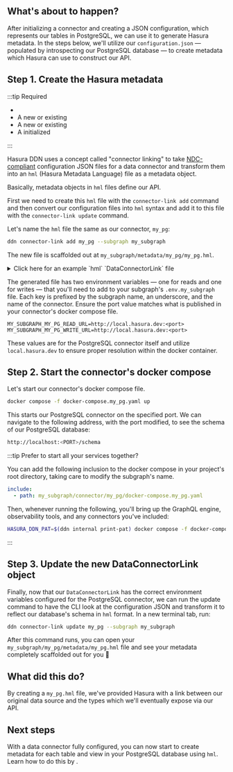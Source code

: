 
## What's about to happen?

After initializing a connector and creating a JSON configuration, which represents our tables in PostgreSQL, we can use
it to generate Hasura metadata. In the steps below, we'll utilize our `configuration.json` — populated by introspecting
our PostgreSQL database — to create metadata which Hasura can use to construct our API.

## Step 1. Create the Hasura metadata

:::tip Required

- <BaseUrlLink to="/getting-started/prerequisites" text="DDN CLI" />
- A new or existing <BaseUrlLink to="/getting-started/init-supergraph" text="supergraph" />
- A new or existing <BaseUrlLink to="/getting-started/init-subgraph" text="subgraph" />
- A <BaseUrlLink to="/getting-started/connect-to-data/connect-a-source" text="PostgreSQL connector"/> initialized

:::

<!-- prettier-ignore -->
Hasura DDN uses a concept called "connector linking" to take [NDC-compliant](https://github.com/hasura/ndc-spec)
configuration JSON files for a data connector and transform them into an `hml` (Hasura Metadata Language) file as a <BaseUrlLink to="/supergraph-modeling/data-connectors/" text="DataConnectorLink" /> metadata object.

Basically, metadata objects in `hml` files define our API.

First we need to create this `hml` file with the `connector-link add` command and then convert our configuration files
into `hml` syntax and add it to this file with the `connector-link update` command.

Let's name the `hml` file the same as our connector, `my_pg`:

```bash title="Run the following from the root of your project:"
ddn connector-link add my_pg --subgraph my_subgraph
```

The new file is scaffolded out at `my_subgraph/metadata/my_pg/my_pg.hml`.

<details>
  <summary>Click here for an example `hml` `DataConnectorLink` file</summary>

```yaml title="my_pg.hml"
kind: DataConnectorLink
version: v1
definition:
name: my_pg
url:
  readWriteUrls:
    read:
      valueFromEnv: MY_SUBGRAPH_MY_PG_READ_URL
    write:
      valueFromEnv: MY_SUBGRAPH_MY_PG_WRITE_URL
schema:
  version: v0.1
  schema:
    scalar_types: {}
    object_types: {}
    collections: []
    functions: []
    procedures: []
  capabilities:
    version: ''
    capabilities:
      query: {}
      mutation: {}
```

</details>

The generated file has two environment variables — one for reads and one for writes — that you'll need to add to your
subgraph's `.env.my_subgraph` file. Each key is prefixed by the subgraph name, an underscore, and the name of the
connector. Ensure the port value matches what is published in your connector's docker compose file.

```env title="my_subgraph/.env.my_subgraph"
MY_SUBGRAPH_MY_PG_READ_URL=http://local.hasura.dev:<port>
MY_SUBGRAPH_MY_PG_WRITE_URL=http://local.hasura.dev:<port>
```

These values are for the PostgreSQL connector itself and utilize `local.hasura.dev` to ensure proper resolution within
the docker container.

## Step 2. Start the connector's docker compose

Let's start our connector's docker compose file.

```bash title="Run the following from the connector's subdirectory inside a subgraph:"
docker compose -f docker-compose.my_pg.yaml up
```

This starts our PostgreSQL connector on the specified port. We can navigate to the following address, with the port
modified, to see the schema of our PostgreSQL database:

```bash
http://localhost:<PORT>/schema
```

:::tip Prefer to start all your services together?

You can add the following inclusion to the docker compose in your project's root directory, taking care to modify the
subgraph's name.

```yaml title="docker-compose.hasura.yaml"
include:
  - path: my_subgraph/connector/my_pg/docker-compose.my_pg.yaml
```

Then, whenever running the following, you'll bring up the GraphQL engine, observability tools, and any connectors you've
included:

```bash title="From the root of your project, run:"
HASURA_DDN_PAT=$(ddn internal print-pat) docker compose -f docker-compose.hasura.yaml watch
```

:::

## Step 3. Update the new DataConnectorLink object

Finally, now that our `DataConnectorLink` has the correct environment variables configured for the PostgreSQL connector,
we can run the update command to have the CLI look at the configuration JSON and transform it to reflect our database's
schema in `hml` format. In a new terminal tab, run:

```bash title="From the root of your project, run:"
ddn connector-link update my_pg --subgraph my_subgraph
```

After this command runs, you can open your `my_subgraph/my_pg/metadata/my_pg.hml` file and see your metadata completely
scaffolded out for you 🎉

## What did this do?

<!-- prettier-ignore -->
By creating a `my_pg.hml` file, we've provided Hasura with a link between our original data source and the types which
we'll eventually expose via our API.

## Next steps

<!-- prettier-ignore -->
With a data connector fully configured, you can now start to create metadata for each table and view in your PostgreSQL
database using `hml`. Learn how to do this by <BaseUrlLink to="/getting-started/connect-to-data/add-source-entities" text="exposing source entities" />.
